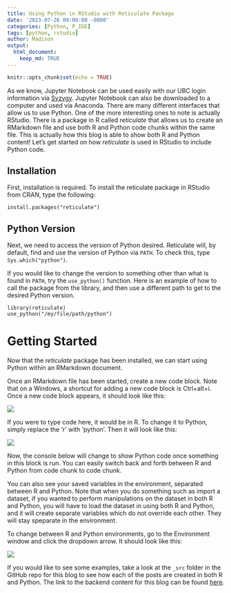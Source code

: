 ```yaml
---
title: Using Python in RStudio with Reticulate Package
date: '2023-07-26 09:00:00 -0800'
categories: [Python, P_IDE]
tags: [python, rstudio]
author: Madison
output: 
  html_document:
    keep_md: TRUE
---
```


```r
knitr::opts_chunk$set(echo = TRUE)
```

As we know, Jupyter Notebook can be used easily with our UBC login information via [Syzygy](https://ubc.syzygy.ca/). Jupyter Notebook can also be downloaded to a computer and used via Anaconda. There are many different interfaces that allow us to use Python. One of the more interesting ones to note is actually RStudio. There is a package in R called *reticulate* that allows us to create an RMarkdown file and use both R and Python code chunks within the same file. This is actually how this blog is able to show both R and Python content! Let's get started on how *reticulate* is used in RStudio to include Python code.

## Installation

First, installation is required. To install the reticulate package in RStudio from CRAN, type the following:

```
install.packages("reticulate")
```

## Python Version

Next, we need to access the version of Python desired. Reticulate will, by default, find and use the version of Python via `PATH`. To check this, type `Sys.which("python")`.

If you would like to change the version to something other than what is found in `PATH`, try the `use_python()` function. Here is an example of how to call the package from the library, and then use a different path to get to the desired Python version.

```
library(reticulate)
use_python("/my/file/path/python")
```

# Getting Started

Now that the *reticulate* package has been installed, we can start using Python within an RMarkdown document.

Once an RMarkdown file has been started, create a new code block. Note that on a Windows, a shortcut for adding a new code block is Ctrl+alt+i. Once a new code block appears, it should look like this:

![](images/r-code-chunk.png)

If you were to type code here, it would be in R. To change it to Python, simply replace the 'r' with 'python'. Then it will look like this:

![](images/python-code-chunk.png)

Now, the console below will change to show Python code once something in this block is run. You can easily switch back and forth between R and Python from code chunk to code chunk. 

You can also see your saved variables in the environment, separated between R and Python. Note that when you do something such as import a dataset, if you wanted to perform manipulations on the dataset in both R and Python, you will have to load the dataset in using both R and Python, and it will create separate variables which do not override each other. They will stay speparate in the environment. 

To change between R and Python environments, go to the Environment window and click the dropdown arrow. It should look like this:

![](images/environment.png)

If you would like to see some examples, take a look at the `_src` folder in the GitHub repo for this blog to see how each of the posts are created in both R and Python. The link to the backend content for this blog can be found [here](https://github.com/csc-ubc-okanagan/R-Python-Blog).